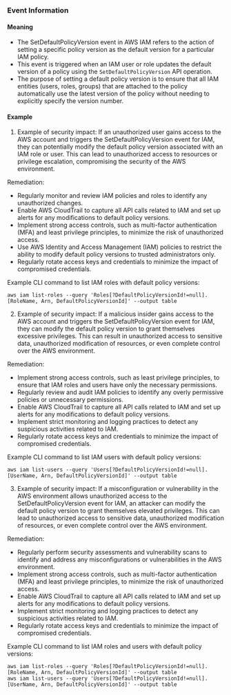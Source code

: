 
### Event Information

#### Meaning

- The SetDefaultPolicyVersion event in AWS IAM refers to the action of setting a specific policy version as the default version for a particular IAM policy.
- This event is triggered when an IAM user or role updates the default version of a policy using the `SetDefaultPolicyVersion` API operation.
- The purpose of setting a default policy version is to ensure that all IAM entities (users, roles, groups) that are attached to the policy automatically use the latest version of the policy without needing to explicitly specify the version number.

#### Example

1. Example of security impact: If an unauthorized user gains access to the AWS account and triggers the SetDefaultPolicyVersion event for IAM, they can potentially modify the default policy version associated with an IAM role or user. This can lead to unauthorized access to resources or privilege escalation, compromising the security of the AWS environment.

Remediation:
- Regularly monitor and review IAM policies and roles to identify any unauthorized changes.
- Enable AWS CloudTrail to capture all API calls related to IAM and set up alerts for any modifications to default policy versions.
- Implement strong access controls, such as multi-factor authentication (MFA) and least privilege principles, to minimize the risk of unauthorized access.
- Use AWS Identity and Access Management (IAM) policies to restrict the ability to modify default policy versions to trusted administrators only.
- Regularly rotate access keys and credentials to minimize the impact of compromised credentials.

Example CLI command to list IAM roles with default policy versions:
```
aws iam list-roles --query 'Roles[?DefaultPolicyVersionId!=null].[RoleName, Arn, DefaultPolicyVersionId]' --output table
```

2. Example of security impact: If a malicious insider gains access to the AWS account and triggers the SetDefaultPolicyVersion event for IAM, they can modify the default policy version to grant themselves excessive privileges. This can result in unauthorized access to sensitive data, unauthorized modification of resources, or even complete control over the AWS environment.

Remediation:
- Implement strong access controls, such as least privilege principles, to ensure that IAM roles and users have only the necessary permissions.
- Regularly review and audit IAM policies to identify any overly permissive policies or unnecessary permissions.
- Enable AWS CloudTrail to capture all API calls related to IAM and set up alerts for any modifications to default policy versions.
- Implement strict monitoring and logging practices to detect any suspicious activities related to IAM.
- Regularly rotate access keys and credentials to minimize the impact of compromised credentials.

Example CLI command to list IAM users with default policy versions:
```
aws iam list-users --query 'Users[?DefaultPolicyVersionId!=null].[UserName, Arn, DefaultPolicyVersionId]' --output table
```

3. Example of security impact: If a misconfiguration or vulnerability in the AWS environment allows unauthorized access to the SetDefaultPolicyVersion event for IAM, an attacker can modify the default policy version to grant themselves elevated privileges. This can lead to unauthorized access to sensitive data, unauthorized modification of resources, or even complete control over the AWS environment.

Remediation:
- Regularly perform security assessments and vulnerability scans to identify and address any misconfigurations or vulnerabilities in the AWS environment.
- Implement strong access controls, such as multi-factor authentication (MFA) and least privilege principles, to minimize the risk of unauthorized access.
- Enable AWS CloudTrail to capture all API calls related to IAM and set up alerts for any modifications to default policy versions.
- Implement strict monitoring and logging practices to detect any suspicious activities related to IAM.
- Regularly rotate access keys and credentials to minimize the impact of compromised credentials.

Example CLI command to list IAM roles and users with default policy versions:
```
aws iam list-roles --query 'Roles[?DefaultPolicyVersionId!=null].[RoleName, Arn, DefaultPolicyVersionId]' --output table
aws iam list-users --query 'Users[?DefaultPolicyVersionId!=null].[UserName, Arn, DefaultPolicyVersionId]' --output table
```

